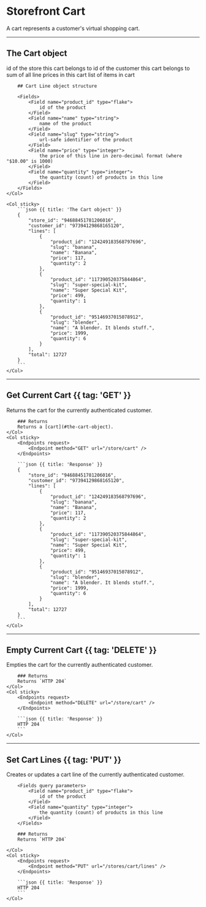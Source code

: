 # Storefront Cart

<Row>
	<Col>
		A cart represents a customer's virtual shopping cart.
	</Col>
	<Col sticky>
		<Endpoints>
			<Endpoint method="GET" href="#get-current-cart" url="/store/cart" />
			<Endpoint method="DELETE" href="#empty-current-cart" url="/store/cart" />
			<Endpoint method="PUT" href="#set-cart-lines" url="/store/cart/lines" />
		</Endpoints>
	</Col>
</Row>

---

## The Cart object

<Row>
	<Col>
		<Fields>
			<Field name="store_id" type="flake">
				id of the store this cart belongs to
			</Field>
			<Field name="customer_id" type="flake">
				id of the customer this cart belongs to
			</Field>
			<Field name="total" type="integer">
				sum of all line prices in this cart
			</Field>
			<Field name="lines" type="[]cart_line" typeHref="#cart-line-object-structure">
				list of items in cart
			</Field>
		</Fields>

		## Cart Line object structure

		<Fields>
			<Field name="product_id" type="flake">
				id of the product
			</Field>
			<Field name="name" type="string">
				name of the product
			</Field>
			<Field name="slug" type="string">
				url-safe identifier of the product
			</Field>
			<Field name="price" type="integer">
				the price of this line in zero-decimal format (where "$10.00" is 1000)
			</Field>
			<Field name="quantity" type="integer">
				the quantity (count) of products in this line
			</Field>
		</Fields>
	</Col>

	<Col sticky>
		```json {{ title: 'The Cart object' }}
		{
			"store_id": "94688451781206016",
			"customer_id": "97394129868165120",
			"lines": [
				{
					"product_id": "124249183568797696",
					"slug": "banana",
					"name": "Banana",
					"price": 117,
					"quantity": 2
				},
				{
					"product_id": "117390520375844864",
					"slug": "super-special-kit",
					"name": "Super Special Kit",
					"price": 499,
					"quantity": 1
				},
				{
					"product_id": "95146937015078912",
					"slug": "blender",
					"name": "A blender. It blends stuff.",
					"price": 1999,
					"quantity": 6
				}
			],
			"total": 12727
		}
		```
	</Col>
</Row>

---


## Get Current Cart {{ tag: 'GET' }}

<Row>
	<Col>
		Returns the cart for the currently authenticated customer.

		### Returns
		Returns a [cart](#the-cart-object).
	</Col>
	<Col sticky>
		<Endpoints request>
			<Endpoint method="GET" url="/store/cart" />
		</Endpoints>

		```json {{ title: 'Response' }}
		{
			"store_id": "94688451781206016",
			"customer_id": "97394129868165120",
			"lines": [
				{
					"product_id": "124249183568797696",
					"slug": "banana",
					"name": "Banana",
					"price": 117,
					"quantity": 2
				},
				{
					"product_id": "117390520375844864",
					"slug": "super-special-kit",
					"name": "Super Special Kit",
					"price": 499,
					"quantity": 1
				},
				{
					"product_id": "95146937015078912",
					"slug": "blender",
					"name": "A blender. It blends stuff.",
					"price": 1999,
					"quantity": 6
				}
			],
			"total": 12727
		}
		```
	</Col>
</Row>

---


## Empty Current Cart {{ tag: 'DELETE' }}

<Row>
	<Col>
		Empties the cart for the currently authenticated customer.

		### Returns
		Returns `HTTP 204`
	</Col>
	<Col sticky>
		<Endpoints request>
			<Endpoint method="DELETE" url="/store/cart" />
		</Endpoints>

		```json {{ title: 'Response' }}
		HTTP 204
		```
	</Col>
</Row>

---

## Set Cart Lines {{ tag: 'PUT' }}

<Row>
	<Col>
		Creates or updates a cart line of the currently authenticated customer.

		<Fields query parameters>
			<Field name="product_id" type="flake">
				id of the product
			</Field>
			<Field name="quantity" type="integer">
				the quantity (count) of products in this line
			</Field>
		</Fields>

		### Returns
		Returns `HTTP 204`

	</Col>
	<Col sticky>
		<Endpoints request>
			<Endpoint method="PUT" url="/stores/cart/lines" />
		</Endpoints>

		```json {{ title: 'Response' }}
		HTTP 204
		```
	</Col>
</Row>
